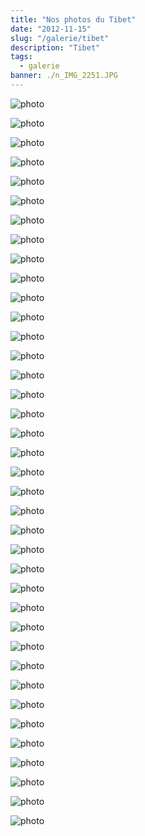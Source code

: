 ```yaml
---
title: "Nos photos du Tibet"
date: "2012-11-15"
slug: "/galerie/tibet"
description: "Tibet"
tags:
  - galerie
banner: ./n_IMG_2251.JPG
---
```


![photo](./n_IMG_1991.JPG)

<div class="img-caption"></div>

![photo](./n_IMG_1998.JPG)

<div class="img-caption"></div>

![photo](./n_IMG_2002.JPG)

<div class="img-caption"></div>

![photo](./n_IMG_2015.JPG)

<div class="img-caption"></div>

![photo](./n_IMG_2030.JPG)

<div class="img-caption"></div>

![photo](./n_IMG_2034.JPG)

<div class="img-caption"></div>

![photo](./n_IMG_2041.JPG)

<div class="img-caption"></div>

![photo](./n_IMG_2043.JPG)

<div class="img-caption"></div>

![photo](./n_IMG_2047.JPG)

<div class="img-caption"></div>

![photo](./n_IMG_2050.JPG)

<div class="img-caption"></div>

![photo](./n_IMG_2053.JPG)

<div class="img-caption"></div>

![photo](./n_IMG_2060.JPG)

<div class="img-caption"></div>

![photo](./n_IMG_2062.JPG)

<div class="img-caption"></div>

![photo](./n_IMG_2069.JPG)

<div class="img-caption"></div>

![photo](./n_IMG_2070.JPG)

<div class="img-caption"></div>

![photo](./n_IMG_2072.JPG)

<div class="img-caption"></div>

![photo](./n_IMG_2092.JPG)

<div class="img-caption"></div>

![photo](./n_IMG_2101.JPG)

<div class="img-caption"></div>

![photo](./n_IMG_2107.JPG)

<div class="img-caption"></div>

![photo](./n_IMG_2110.JPG)

<div class="img-caption"></div>

![photo](./n_IMG_2113.JPG)

<div class="img-caption"></div>

![photo](./n_IMG_2114.JPG)

<div class="img-caption"></div>

![photo](./n_IMG_2122.JPG)

<div class="img-caption"></div>

![photo](./n_IMG_2125.JPG)

<div class="img-caption"></div>

![photo](./n_IMG_2130.JPG)

<div class="img-caption"></div>

![photo](./n_IMG_2152.JPG)

<div class="img-caption"></div>

![photo](./n_IMG_2167.JPG)

<div class="img-caption"></div>

![photo](./n_IMG_2182.JPG)

<div class="img-caption"></div>

![photo](./n_IMG_2200.JPG)

<div class="img-caption"></div>

![photo](./n_IMG_2218.JPG)

<div class="img-caption"></div>

![photo](./n_IMG_2239.JPG)

<div class="img-caption"></div>

![photo](./n_IMG_2243.JPG)

<div class="img-caption"></div>

![photo](./n_IMG_2244.JPG)

<div class="img-caption"></div>

![photo](./n_IMG_2250.JPG)

<div class="img-caption"></div>

![photo](./n_IMG_2251.JPG)

<div class="img-caption"></div>

![photo](./n_IMG_2255.JPG)

<div class="img-caption"></div>

![photo](./n_IMG_2258.JPG)

<div class="img-caption"></div>

![photo](./n_IMG_2283.JPG)

<div class="img-caption"></div>
